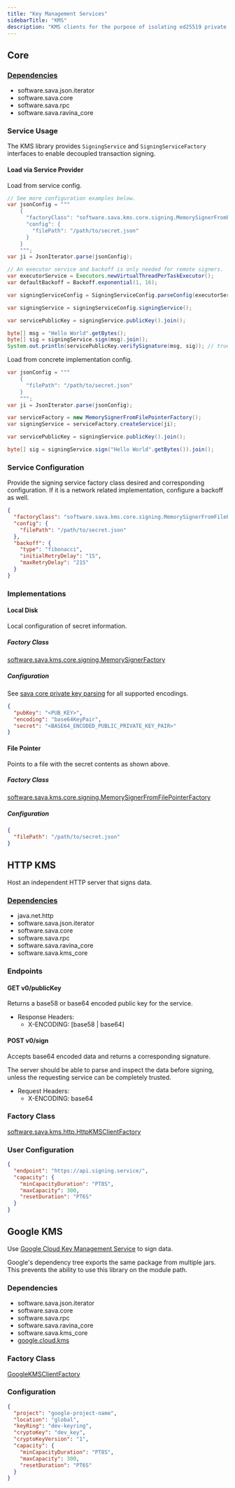 ```yaml
---
title: "Key Management Services"
sidebarTitle: "KMS"
description: "KMS clients for the purpose of isolating ed25519 private key signing."
---
```


<Card title="GitHub Repository" icon="github" horizontal={true} href="https://github.com/sava-software/ravina/tree/main/kms" />

## Core

### [Dependencies](https://github.com/sava-software/ravina/blob/main/kms/core/src/main/java/module-info.java)

- software.sava.json.iterator
- software.sava.core
- software.sava.rpc
- software.sava.ravina_core

### Service Usage

The KMS library provides `SigningService` and `SigningServiceFactory` interfaces to enable decoupled transaction signing.

#### Load via Service Provider

Load from service config.

```java
// See more configuration examples below.
var jsonConfig = """
    {
      "factoryClass": "software.sava.kms.core.signing.MemorySignerFromFilePointerFactory",
      "config": {
        "filePath": "/path/to/secret.json"
      }
    }
    """;
var ji = JsonIterator.parse(jsonConfig);

// An executor service and backoff is only needed for remote signers.
var executorService = Executors.newVirtualThreadPerTaskExecutor();
var defaultBackoff = Backoff.exponential(1, 16);

var signingServiceConfig = SigningServiceConfig.parseConfig(executorService, defaultBackoff, ji);

var signingService = signingServiceConfig.signingService();

var servicePublicKey = signingService.publicKey().join();

byte[] msg = "Hello World".getBytes();
byte[] sig = signingService.sign(msg).join();
System.out.println(servicePublicKey.verifySignature(msg, sig)); // true
```

Load from concrete implementation config.

```java
var jsonConfig = """
    {
      "filePath": "/path/to/secret.json"
    }
    """;
var ji = JsonIterator.parse(jsonConfig);

var serviceFactory = new MemorySignerFromFilePointerFactory();
var signingService = serviceFactory.createService(ji);

var servicePublicKey = signingService.publicKey().join();

byte[] sig = signingService.sign("Hello World".getBytes()).join();
```

### Service Configuration

Provide the signing service factory class desired and corresponding configuration. If it is a network related
implementation, configure a backoff as well.

```json
{
  "factoryClass": "software.sava.kms.core.signing.MemorySignerFromFilePointerFactory",
  "config": {
    "filePath": "/path/to/secret.json"
  },
  "backoff": {
    "type": "fibonacci",
    "initialRetryDelay": "1S",
    "maxRetryDelay": "21S"
  }
}
```

### Implementations

#### Local Disk

Local configuration of secret information.

##### Factory Class

[software.sava.kms.core.signing.MemorySignerFactory](https://github.com/sava-software/ravina/blob/main/kms/core/src/main/java/software/sava/kms/core/signing/MemorySignerFactory.java)

##### Configuration

See [sava core private key parsing](/libraries/core#private-key-parsing) for all supported encodings.

```json
{
  "pubKey": "<PUB_KEY>",
  "encoding": "base64KeyPair",
  "secret": "<BASE64_ENCODED_PUBLIC_PRIVATE_KEY_PAIR>"
}
```

#### File Pointer

Points to a file with the secret contents as shown above.

##### Factory Class

[software.sava.kms.core.signing.MemorySignerFromFilePointerFactory](https://github.com/sava-software/ravina/blob/main/kms/core/src/main/java/software/sava/kms/core/signing/MemorySignerFromFilePointerFactory.java)

##### Configuration

```json
{
  "filePath": "/path/to/secret.json"
}
```

## HTTP KMS

Host an independent HTTP server that signs data.

### [Dependencies](https://github.com/sava-software/ravina/blob/main/kms/http/src/main/java/module-info.java)

- java.net.http
- software.sava.json.iterator
- software.sava.core
- software.sava.rpc
- software.sava.ravina_core
- software.sava.kms_core

### Endpoints

#### GET v0/publicKey

Returns a base58 or base64 encoded public key for the service.

* Response Headers:
  * X-ENCODING: [base58 | base64]

#### POST v0/sign

Accepts base64 encoded data and returns a corresponding signature.

The server should be able to parse and inspect the data before signing, unless the requesting service can be completely
trusted.

* Request Headers:
  * X-ENCODING: base64

### Factory Class

[software.sava.kms.http.HttpKMSClientFactory](https://github.com/sava-software/ravina/blob/main/kms/http/src/main/java/software/sava/kms/http/HttpKMSClientFactory.java)

### User Configuration

```json
{
  "endpoint": "https://api.signing.service/",
  "capacity": {
    "minCapacityDuration": "PT8S",
    "maxCapacity": 300,
    "resetDuration": "PT6S"
  }
}
```

## Google KMS

Use [Google Cloud Key Management Service](https://cloud.google.com/kms/docs/) to sign data.

<Info>
    Google's dependency tree exports the same package from multiple jars. This prevents the ability to use this library on the module path.
</Info>

### Dependencies

- software.sava.json.iterator
- software.sava.core
- software.sava.rpc
- software.sava.ravina_core
- software.sava.kms_core
- [google.cloud.kms](https://mvnrepository.com/artifact/com.google.cloud/google-cloud-kms)

### Factory Class

[GoogleKMSClientFactory](https://github.com/sava-software/ravina/blob/main/kms/google/src/main/java/software/sava/kms/google/GoogleKMSClientFactory.java)

### Configuration

```json
{
  "project": "google-project-name",
  "location": "global",
  "keyRing": "dev-keyring",
  "cryptoKey": "dev_key",
  "cryptoKeyVersion": "1",
  "capacity": {
    "minCapacityDuration": "PT8S",
    "maxCapacity": 300,
    "resetDuration": "PT6S"
  }
}
```

